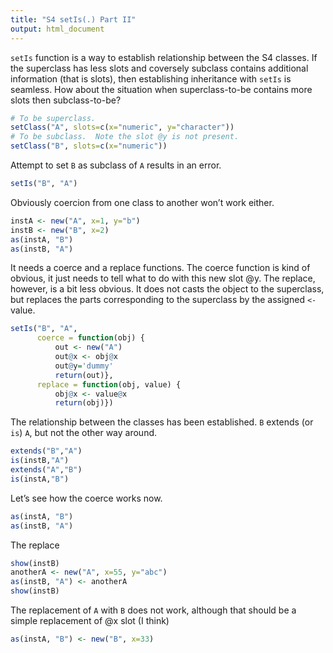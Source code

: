 ```yaml
---
title: "S4 setIs(.) Part II"
output: html_document
---
```


`setIs` function is a way to establish relationship between the S4 classes.
If the superclass has less slots and coversely subclass contains additional 
information (that is slots), then establishing inheritance with `setIs` is
seamless.  How about the situation when superclass-to-be contains more slots
then subclass-to-be?
```r
# To be superclass.
setClass("A", slots=c(x="numeric", y="character"))
# To be subclass.  Note the slot @y is not present.
setClass("B", slots=c(x="numeric"))
```
Attempt to set `B` as subclass of `A` results in an error.
```r
setIs("B", "A")  
```
Obviously coercion from one class to another won't work either.
```r
instA <- new("A", x=1, y="b")
instB <- new("B", x=2)
as(instA, "B")
as(instB, "A")
```
It needs a coerce and a replace functions. The coerce function 
is kind of obvious, it just needs to tell what to do with this new slot @y.
The replace, however, is a bit less obvious.  It does not casts the object to the 
superclass, but replaces the parts corresponding to the superclass by the 
assigned `<-` value.
```r
setIs("B", "A",
      coerce = function(obj) {
          out <- new("A")
          out@x <- obj@x
          out@y='dummy' 
          return(out)},
      replace = function(obj, value) {
          obj@x <- value@x
          return(obj)})

```
The relationship between the classes has been established. 
`B` extends (or `is`) `A`, but not the other way around.
```r
extends("B","A")
is(instB,"A")
extends("A","B")
is(instA,"B")
```
Let's see how the coerce works now.
```r
as(instA, "B")
as(instB, "A")
```
The replace
```r
show(instB)
anotherA <- new("A", x=55, y="abc")
as(instB, "A") <- anotherA
show(instB)
```
The replacement of `A` with `B` does not work, although that should be
a simple replacement of @x slot (I think)
```r
as(instA, "B") <- new("B", x=33)
```
